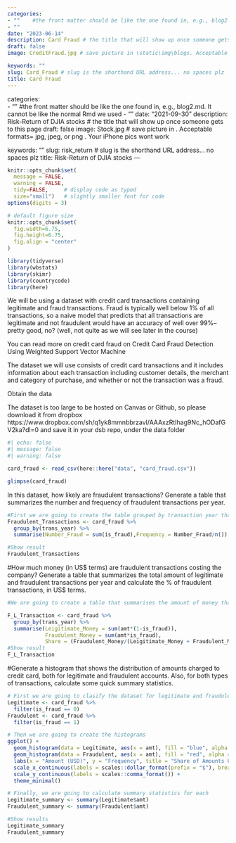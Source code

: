 ```yaml
---
categories:  
- ""    #the front matter should be like the one found in, e.g., blog2.md. It cannot be like the normal Rmd we used
- ""
date: "2023-06-14"
description: Card Fraud # the title that will show up once someone gets to this page
draft: false
image: CreditFraud.jpg # save picture in \static\img\blogs. Acceptable formats= jpg, jpeg, or png . Your iPhone pics wont work

keywords: ""
slug: Card_Fraud # slug is the shorthand URL address... no spaces plz
title: Card Fraud
---
```


categories:  
- ""    #the front matter should be like the one found in, e.g., blog2.md. It cannot be like the normal Rmd we used
- ""
date: "2021-09-30"
description: Risk-Return of DJIA stocks # the title that will show up once someone gets to this page
draft: false
image: Stock.jpg # save picture in \static\img\blogs. Acceptable formats= jpg, jpeg, or png . Your iPhone pics wont work

keywords: ""
slug: risk_return # slug is the shorthand URL address... no spaces plz
title: Risk-Return of DJIA stocks
---




```r
knitr::opts_chunk$set(
  message = FALSE, 
  warning = FALSE, 
  tidy=FALSE,     # display code as typed
  size="small")   # slightly smaller font for code
options(digits = 3)

# default figure size
knitr::opts_chunk$set(
  fig.width=6.75, 
  fig.height=6.75,
  fig.align = "center"
)


```


```r
library(tidyverse)
library(wbstats)
library(skimr)
library(countrycode)
library(here)
```


We will be using a dataset with credit card transactions containing legitimate and fraud transactions. Fraud is typically well below 1% of all transactions, so a naive model that predicts that all transactions are legitimate and not fraudulent would have an accuracy of well over 99%– pretty good, no? (well, not quite as we will see later in the course)

You can read more on credit card fraud on Credit Card Fraud Detection Using Weighted Support Vector Machine

The dataset we will use consists of credit card transactions and it includes information about each transaction including customer details, the merchant and category of purchase, and whether or not the transaction was a fraud.

Obtain the data

The dataset is too large to be hosted on Canvas or Github, so please download it from dropbox https://www.dropbox.com/sh/q1yk8mmnbbrzavl/AAAxzRtIhag9Nc_hODafGV2ka?dl=0 and save it in your dsb repo, under the data folder

```r
#| echo: false
#| message: false
#| warning: false

card_fraud <- read_csv(here::here("data", "card_fraud.csv"))

glimpse(card_fraud)
```

In this dataset, how likely are fraudulent transactions? Generate a table that summarizes the number and frequency of fraudulent transactions per year.

```r
#First we are going to create the table grouped by transaction year that calculates de number of frauds they were and how frequent they occured. As sated by the text, the number should be very low
Fraudulent_Transactions <- card_fraud %>% 
  group_by(trans_year) %>% 
  summarise(Number_Fraud = sum(is_fraud),Frequency = Number_Fraud/n())

#Show result
Fraudulent_Transactions
```

#How much money (in US$ terms) are fraudulent transactions costing the company? Generate a table that summarizes the total amount of legitimate and fraudulent transactions per year and calculate the % of fraudulent transactions, in US$ terms.

```r
#We are going to create a table that summarises the amount of money that was fraudulent or legitimate and calculate its share 

F_L_Transaction <- card_fraud %>% 
  group_by(trans_year) %>% 
  summarise(Leigitimate_Money = sum(amt*(1-is_fraud)),
            Fraudulent_Money = sum(amt*is_fraud),
            Share = (Fraudulent_Money/(Leigitimate_Money + Fraudulent_Money) * 100))
#Show result
F_L_Transaction
```

#Generate a histogram that shows the distribution of amounts charged to credit card, both for legitimate and fraudulent accounts. Also, for both types of transactions, calculate some quick summary statistics.

```r
# First we are going to clasify the dataset for legitimate and fraudulent transactions
Legitimate <- card_fraud %>% 
  filter(is_fraud == 0)
Fraudulent <- card_fraud %>% 
  filter(is_fraud == 1)

# Then we are going to create the histograms
ggplot() +
  geom_histogram(data = Legitimate, aes(x = amt), fill = "blue", alpha = 0.7, binwidth = 30) +
  geom_histogram(data = Fraudulent, aes(x = amt), fill = "red", alpha = 0.7, binwidth = 30) +
  labs(x = "Amount (USD)", y = "Frequency", title = "Share of Amounts Charged to Credit Card") +
  scale_x_continuous(labels = scales::dollar_format(prefix = "$"), breaks = seq(0, 500, by = 50)) +
  scale_y_continuous(labels = scales::comma_format()) +
  theme_minimal()

# Finally, we are going to calculate summary statistics for each
Legitimate_summary <- summary(Legitimate$amt)
Fraudulent_summary <- summary(Fraudulent$amt)

#Show results
Legitimate_summary
Fraudulent_summary
```

